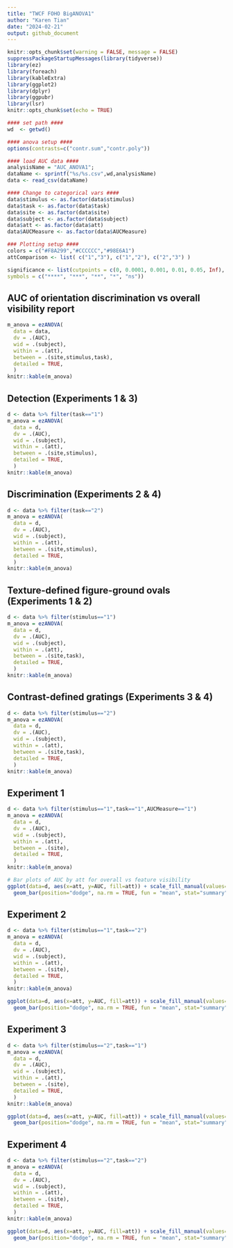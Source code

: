 ```yaml
---
title: "TWCF FOHO BigANOVA1"
author: "Karen Tian"
date: "2024-02-21"
output: github_document
---
```


```r
knitr::opts_chunk$set(warning = FALSE, message = FALSE) 
suppressPackageStartupMessages(library(tidyverse))
library(ez)
library(foreach)
library(kableExtra)
library(ggplot2)
library(dplyr)
library(ggpubr)
library(lsr)
knitr::opts_chunk$set(echo = TRUE)

#### set path #### 
wd  <- getwd()

#### anova setup #### 
options(contrasts=c("contr.sum","contr.poly"))

#### load AUC data #### 
analysisName = "AUC_ANOVA1";
dataName <- sprintf("%s/%s.csv",wd,analysisName)
data <- read_csv(dataName)

#### Change to categorical vars ####
data$stimulus <- as.factor(data$stimulus)
data$task <- as.factor(data$task)
data$site <- as.factor(data$site)
data$subject <- as.factor(data$subject)
data$att <- as.factor(data$att)
data$AUCMeasure <- as.factor(data$AUCMeasure)

### Plotting setup #### 
colors = c("#F8A299","#CCCCCC","#98E6A1")
attComparison <- list( c("1","3"), c("1","2"), c("2","3") )

significance <- list(cutpoints = c(0, 0.0001, 0.001, 0.01, 0.05, Inf),
symbols = c("****", "***", "**", "*", "ns"))
```

## AUC of orientation discrimination vs overall visibility report 
```r
m_anova = ezANOVA(
  data = data,
  dv = .(AUC),
  wid = .(subject),
  within = .(att),
  between = .(site,stimulus,task),
  detailed = TRUE,
  )
knitr::kable(m_anova)
```

## Detection (Experiments 1 & 3)
```r
d <- data %>% filter(task=="1")
m_anova = ezANOVA(
  data = d,
  dv = .(AUC),
  wid = .(subject),
  within = .(att),
  between = .(site,stimulus),
  detailed = TRUE,
  )
knitr::kable(m_anova)
```

## Discrimination (Experiments 2 & 4)
```r
d <- data %>% filter(task=="2")
m_anova = ezANOVA(
  data = d,
  dv = .(AUC),
  wid = .(subject),
  within = .(att),
  between = .(site,stimulus),
  detailed = TRUE,
  )
knitr::kable(m_anova)
```

## Texture-defined figure-ground ovals (Experiments 1 & 2)
```r
d <- data %>% filter(stimulus=="1")
m_anova = ezANOVA(
  data = d,
  dv = .(AUC),
  wid = .(subject),
  within = .(att),
  between = .(site,task),
  detailed = TRUE,
  )
knitr::kable(m_anova)
```

## Contrast-defined gratings (Experiments 3 & 4)
```r
d <- data %>% filter(stimulus=="2")
m_anova = ezANOVA(
  data = d,
  dv = .(AUC),
  wid = .(subject),
  within = .(att),
  between = .(site,task),
  detailed = TRUE,
  )
knitr::kable(m_anova)
```

## Experiment 1
```r
d <- data %>% filter(stimulus=="1",task=="1",AUCMeasure=="1")
m_anova = ezANOVA(
  data = d,
  dv = .(AUC),
  wid = .(subject),
  within = .(att),
  between = .(site),
  detailed = TRUE,
  )
knitr::kable(m_anova)

# Bar plots of AUC by att for overall vs feature visibility
ggplot(data=d, aes(x=att, y=AUC, fill=att)) + scale_fill_manual(values=colors) +
  geom_bar(position="dodge", na.rm = TRUE, fun = "mean", stat="summary") 
```

## Experiment 2
```r
d <- data %>% filter(stimulus=="1",task=="2")
m_anova = ezANOVA(
  data = d,
  dv = .(AUC),
  wid = .(subject),
  within = .(att),
  between = .(site),
  detailed = TRUE,
  )
knitr::kable(m_anova)

ggplot(data=d, aes(x=att, y=AUC, fill=att)) + scale_fill_manual(values=colors) +
  geom_bar(position="dodge", na.rm = TRUE, fun = "mean", stat="summary") 
```

## Experiment 3
```r
d <- data %>% filter(stimulus=="2",task=="1")
m_anova = ezANOVA(
  data = d,
  dv = .(AUC),
  wid = .(subject),
  within = .(att),
  between = .(site),
  detailed = TRUE,
  )
knitr::kable(m_anova)

ggplot(data=d, aes(x=att, y=AUC, fill=att)) + scale_fill_manual(values=colors) +
  geom_bar(position="dodge", na.rm = TRUE, fun = "mean", stat="summary") 
```

## Experiment 4
```r
d <- data %>% filter(stimulus=="2",task=="2")
m_anova = ezANOVA(
  data = d,
  dv = .(AUC),
  wid = .(subject),
  within = .(att),
  between = .(site),
  detailed = TRUE,
  )
knitr::kable(m_anova)

ggplot(data=d, aes(x=att, y=AUC, fill=att)) + scale_fill_manual(values=colors) +
  geom_bar(position="dodge", na.rm = TRUE, fun = "mean", stat="summary") 
```
